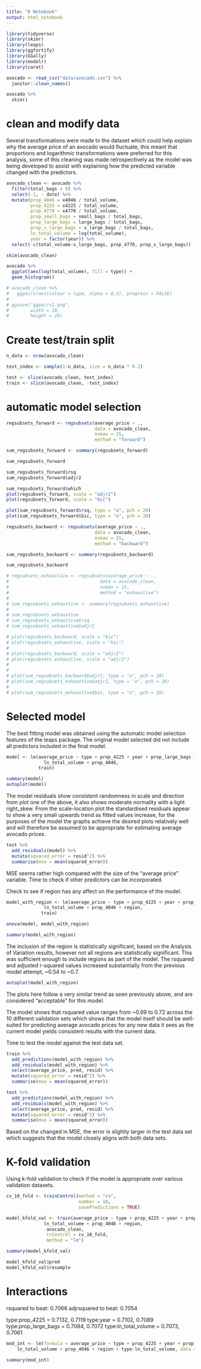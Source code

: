 ```yaml
---
title: "R Notebook"
output: html_notebook
---
```


```r

library(tidyverse)
library(skimr)
library(leaps)
library(ggfortify)
library(GGally)
library(modelr)
library(caret)

```

```r

avocado <- read_csv("data/avocado.csv") %>% 
  janitor::clean_names()

avocado %>% 
  skim()

```

# clean and modify data

Several transformations were made to the dataset which could help explain why the average price of an avocado would fluctuate, this meant that proportions and logarithmic transformations were preferred for this analysis, some of this cleaning was made retrospectively as the model was being developed to assist with explaining how the predicted variable changed with the predictors.

```r

avocado_clean <- avocado %>% 
  filter(total_bags > 0) %>% 
  select(-1, - date) %>% 
  mutate(prop_4046 = x4046 / total_volume,
         prop_4225 = x4225 / total_volume,
         prop_4770 = x4770 / total_volume,
         prop_small_bags = small_bags / total_bags,
         prop_large_bags = large_bags / total_bags,
         prop_x_large_bags = x_large_bags / total_bags,
         ln_total_volume = log(total_volume), 
         year = factor(year)) %>%
  select(-c(total_volume:x_large_bags, prop_4770, prop_x_large_bags))

skim(avocado_clean)

avocado %>% 
  ggplot(aes(log(total_volume), fill = type)) + 
  geom_histogram()

```

```r

# avocado_clean %>% 
#   ggpairs(aes(colour = type, alpha = 0.5), progress = FALSE)
# 
# ggsave("ggpairs1.png",
#        width = 20, 
#        height = 20)

```

# Create test/train split
```r

n_data <- nrow(avocado_clean)

test_index <- sample(1:n_data, size = n_data * 0.2)

test <- slice(avocado_clean, test_index)
train <- slice(avocado_clean, -test_index)

```


# automatic model selection

```r

regsubsets_forward <- regsubsets(average_price ~ .,
                                 data = avocado_clean,
                                 nvmax = 15,
                                 method = "forward")

sum_regsubsets_forward <- summary(regsubsets_forward)

sum_regsubsets_forward

sum_regsubsets_forward$rsq
sum_regsubsets_forward$adjr2

```

```r

sum_regsubsets_forward$which
plot(regsubsets_forward, scale = "adjr2")
plot(regsubsets_forward, scale = "bic")

plot(sum_regsubsets_forward$rsq, type = "o", pch = 20)
plot(sum_regsubsets_forward$bic, type = "o", pch = 20)

```

```r


regsubsets_backward <- regsubsets(average_price ~ .,
                                 data = avocado_clean,
                                 nvmax = 15,
                                 method = "backward")

sum_regsubsets_backward <- summary(regsubsets_backward)

sum_regsubsets_backward
```


```r

# regsubsets_exhaustive <- regsubsets(average_price ~ .,
#                                  data = avocado_clean,
#                                  nvmax = 15,
#                                  method = "exhaustive")
# 
# sum_regsubsets_exhaustive <- summary(regsubsets_exhaustive)
# 
# sum_regsubsets_exhaustive
# sum_regsubsets_exhaustive$rsq
# sum_regsubsets_exhaustive$adjr2

```

```r

# plot(regsubsets_backward, scale = "bic")
# plot(regsubsets_exhaustive, scale = "bic")
# 
# plot(regsubsets_backward, scale = "adjr2")
# plot(regsubsets_exhaustive, scale = "adjr2")
# 
# 
# plot(sum_regsubsets_backward$adjr2, type = "o", pch = 20)
# plot(sum_regsubsets_exhaustive$adjr2, type = "o", pch = 20)
# 
# plot(sum_regsubsets_exhaustive$bic, type = "o", pch = 20)

```
# Selected model

The best fitting model was obtained using the automatic model selection features of the leaps package. The original model selected did not include all predictors included in the final model.
```r

model <- lm(average_price ~ type + prop_4225 + year + prop_large_bags +
              ln_total_volume + prop_4046,
            train)

summary(model)
autoplot(model)

```

The model residuals show consistent randomness in scale and direction from plot one of the above, it also shows moderate normality with a light right_skew.
From the scale-location plot the standardised residuals appear to show a very small upwards trend as fitted values increase, for the purposes of the model the graphs achieve the desired plots relatively well and will therefore be assumed to be appropriate for estimating average avocado prices.


```r

test %>% 
  add_residuals(model) %>% 
  mutate(squared_error = resid^2) %>% 
  summarise(mse = mean(squared_error))

```

MSE seems rather high compared with the size of the "average price" variable. Time to check if other predictors can be incorporated.

Check to see if region has any affect on the performance of the model.

```r

model_with_region <- lm(average_price ~ type + prop_4225 + year + prop_large_bags +
              ln_total_volume + prop_4046 + region,
             train)

anova(model, model_with_region)

summary(model_with_region)

```

The inclusion of the region is statistically significant, based on the Analysis of Variation results, however not all regions are statistically significant. This was sufficient enough to include regions as part of the model. The rsquared and adjusted r-squared values increased substantially from the previous model attempt, ~0.54 to ~0.7.

```r

autoplot(model_with_region)

```

The plots here follow a very similar trend as seen previously above, and are considered "acceptable" for this model.


The model shows that rsquared value ranges from ~0.69 to 0.72 across the 10 different validation sets which shows that the model itself should be well-suited for predicting average avocado prices for any new data it sees as the current model yields consistent results with the current data.

Time to test the model against the test data set.

```r

train %>% 
  add_predictions(model_with_region) %>%
  add_residuals(model_with_region) %>%
  select(average_price, pred, resid) %>%
  mutate(squared_error = resid^2) %>% 
  summarise(mse = mean(squared_error)) 

test %>%
  add_predictions(model_with_region) %>%
  add_residuals(model_with_region) %>%
  select(average_price, pred, resid) %>%
  mutate(squared_error = resid^2) %>% 
  summarise(mse = mean(squared_error))

```

Based on the changed in MSE, the error is slightly larger in the test data set which suggests that the model closely aligns with both data sets.



# K-fold validation 

Using k-fold validation to check if the model is appropriate over various validation datasets.

```r

cv_10_fold <- trainControl(method = "cv",
                           number = 10,
                           savePredictions = TRUE)

model_kfold_val <- train(average_price ~ type + prop_4225 + year + prop_large_bags +
              ln_total_volume + prop_4046 + region,
               avocado_clean,
               trControl = cv_10_fold,
               method = "lm")

summary(model_kfold_val)

```

```r

model_kfold_val$pred
model_kfold_val$resample

```

# Interactions

rsquared to beat:       0.7066
adjrsquared to beat:    0.7054


type:prop_4225 = 0.7132, 0.7119
type:year =      0.7102, 0.7089
type:prop_large_bags = 0.7084, 0.7072
type:ln_total_volume = 0.7073, 0.7061

```r

mod_int <- lm(formula = average_price ~ type + prop_4225 + year + prop_large_bags + 
    ln_total_volume + prop_4046 + region + type:ln_total_volume, data = train)

summary(mod_int)

```

